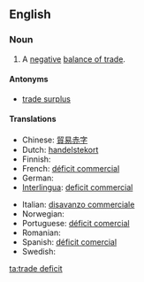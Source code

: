==English==

===Noun===
{{en-noun|sg=[[trade]] [[deficit]]}}

# {{economics}} A [[negative]] [[balance of trade]].

====Antonyms====
* [[trade surplus]]

====Translations====
{{trans-top|negative balance of trade}}
* Chinese: [[貿易赤字]]
* Dutch: [[handelstekort]] {{n}}
* Finnish: {{t-|fi|kauppavaje}}
* French: [[déficit commercial]] {{m}}
* German: {{t-|de|Handelsdefizit|n}}
* [[Interlingua]]: [[deficit commercial]]
{{trans-mid}}
* Italian: [[disavanzo commerciale]]
* Norwegian: {{t|no|handelsunderskudd|n}}
* Portuguese: [[déficit comercial]]
* Romanian: {{t|ro|deficit comercial|n}}
* Spanish: [[déficit comercial]] {{m}}
* Swedish: {{t|sv|handelsunderskott}}
{{trans-bottom}}

[[ta:trade deficit]]